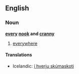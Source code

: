 ==English==

===Noun===
'''[[every]] [[nook]] and [[cranny]]'''

#{{idiomatic}} [[everywhere]]

====Translations====
*Icelandic: [[í hverju skúmaskoti]]